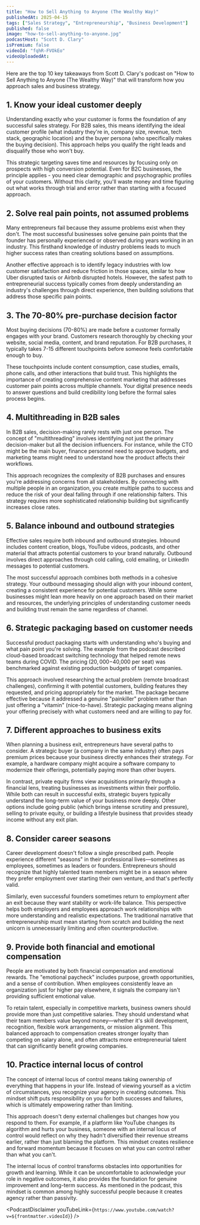 ```yaml
---
title: "How to Sell Anything to Anyone (The Wealthy Way)"
publishedAt: 2025-04-15
tags: ["Sales Strategy", "Entrepreneurship", "Business Development"]
published: false
image: "how-to-sell-anything-to-anyone.jpg"
podcastHost: "Scott D. Clary"
isPremium: false
videoId: "fqhR-FVOkEo"
videoUploadedAt:
---
```



<PodcastSummaryPageLayout frontmatter={frontmatter}>
Here are the top 10 key takeaways from Scott D. Clary's podcast on "How to Sell Anything to Anyone (The Wealthy Way)" that will transform how you approach sales and business strategy.

## 1. Know your ideal customer deeply

Understanding exactly who your customer is forms the foundation of any successful sales strategy. For B2B sales, this means identifying the ideal customer profile (what industry they're in, company size, revenue, tech stack, geographic location) and the buyer persona (who specifically makes the buying decision). This approach helps you qualify the right leads and disqualify those who won't buy.

This strategic targeting saves time and resources by focusing only on prospects with high conversion potential. Even for B2C businesses, the principle applies - you need clear demographic and psychographic profiles of your customers. Without this clarity, you'll waste money and time figuring out what works through trial and error rather than starting with a focused approach.

## 2. Solve real pain points, not assumed problems

Many entrepreneurs fail because they assume problems exist when they don't. The most successful businesses solve genuine pain points that the founder has personally experienced or observed during years working in an industry. This firsthand knowledge of industry problems leads to much higher success rates than creating solutions based on assumptions.

Another effective approach is to identify legacy industries with low customer satisfaction and reduce friction in those spaces, similar to how Uber disrupted taxis or Airbnb disrupted hotels. However, the safest path to entrepreneurial success typically comes from deeply understanding an industry's challenges through direct experience, then building solutions that address those specific pain points.

## 3. The 70-80% pre-purchase decision factor

Most buying decisions (70-80%) are made before a customer formally engages with your brand. Customers research thoroughly by checking your website, social media, content, and brand reputation. For B2B purchases, it typically takes 7-15 different touchpoints before someone feels comfortable enough to buy.

These touchpoints include content consumption, case studies, emails, phone calls, and other interactions that build trust. This highlights the importance of creating comprehensive content marketing that addresses customer pain points across multiple channels. Your digital presence needs to answer questions and build credibility long before the formal sales process begins.

## 4. Multithreading in B2B sales

In B2B sales, decision-making rarely rests with just one person. The concept of "multithreading" involves identifying not just the primary decision-maker but all the decision influencers. For instance, while the CTO might be the main buyer, finance personnel need to approve budgets, and marketing teams might need to understand how the product affects their workflows.

This approach recognizes the complexity of B2B purchases and ensures you're addressing concerns from all stakeholders. By connecting with multiple people in an organization, you create multiple paths to success and reduce the risk of your deal falling through if one relationship falters. This strategy requires more sophisticated relationship building but significantly increases close rates.

## 5. Balance inbound and outbound strategies

Effective sales require both inbound and outbound strategies. Inbound includes content creation, blogs, YouTube videos, podcasts, and other material that attracts potential customers to your brand naturally. Outbound involves direct approaches through cold calling, cold emailing, or LinkedIn messages to potential customers.

The most successful approach combines both methods in a cohesive strategy. Your outbound messaging should align with your inbound content, creating a consistent experience for potential customers. While some businesses might lean more heavily on one approach based on their market and resources, the underlying principles of understanding customer needs and building trust remain the same regardless of channel.

## 6. Strategic packaging based on customer needs

Successful product packaging starts with understanding who's buying and what pain point you're solving. The example from the podcast described cloud-based broadcast switching technology that helped remote news teams during COVID. The pricing ($20,000-$40,000 per seat) was benchmarked against existing production budgets of target companies.

This approach involved researching the actual problem (remote broadcast challenges), confirming it with potential customers, building features they requested, and pricing appropriately for the market. The package became effective because it addressed a genuine "painkiller" problem rather than just offering a "vitamin" (nice-to-have). Strategic packaging means aligning your offering precisely with what customers need and are willing to pay for.

## 7. Different approaches to business exits

When planning a business exit, entrepreneurs have several paths to consider. A strategic buyer (a company in the same industry) often pays premium prices because your business directly enhances their strategy. For example, a hardware company might acquire a software company to modernize their offerings, potentially paying more than other buyers.

In contrast, private equity firms view acquisitions primarily through a financial lens, treating businesses as investments within their portfolio. While both can result in successful exits, strategic buyers typically understand the long-term value of your business more deeply. Other options include going public (which brings intense scrutiny and pressure), selling to private equity, or building a lifestyle business that provides steady income without any exit plan.

## 8. Consider career seasons

Career development doesn't follow a single prescribed path. People experience different "seasons" in their professional lives—sometimes as employees, sometimes as leaders or founders. Entrepreneurs should recognize that highly talented team members might be in a season where they prefer employment over starting their own venture, and that's perfectly valid.

Similarly, even successful founders sometimes return to employment after an exit because they want stability or work-life balance. This perspective helps both employers and employees approach work relationships with more understanding and realistic expectations. The traditional narrative that entrepreneurship must mean starting from scratch and building the next unicorn is unnecessarily limiting and often counterproductive.

## 9. Provide both financial and emotional compensation

People are motivated by both financial compensation and emotional rewards. The "emotional paycheck" includes purpose, growth opportunities, and a sense of contribution. When employees consistently leave an organization just for higher pay elsewhere, it signals the company isn't providing sufficient emotional value.

To retain talent, especially in competitive markets, business owners should provide more than just competitive salaries. They should understand what their team members value beyond money—whether it's skill development, recognition, flexible work arrangements, or mission alignment. This balanced approach to compensation creates stronger loyalty than competing on salary alone, and often attracts more entrepreneurial talent that can significantly benefit growing companies.

## 10. Practice internal locus of control

The concept of internal locus of control means taking ownership of everything that happens in your life. Instead of viewing yourself as a victim of circumstances, you recognize your agency in creating outcomes. This mindset shift puts responsibility on you for both successes and failures, which is ultimately empowering rather than limiting.

This approach doesn't deny external challenges but changes how you respond to them. For example, if a platform like YouTube changes its algorithm and hurts your business, someone with an internal locus of control would reflect on why they hadn't diversified their revenue streams earlier, rather than just blaming the platform. This mindset creates resilience and forward momentum because it focuses on what you can control rather than what you can't.

The internal locus of control transforms obstacles into opportunities for growth and learning. While it can be uncomfortable to acknowledge your role in negative outcomes, it also provides the foundation for genuine improvement and long-term success. As mentioned in the podcast, this mindset is common among highly successful people because it creates agency rather than passivity.

<PodcastDisclaimer
  youTubeLink={`https://www.youtube.com/watch?v=${frontmatter.videoId}`}
/>

</PodcastSummaryPageLayout>
